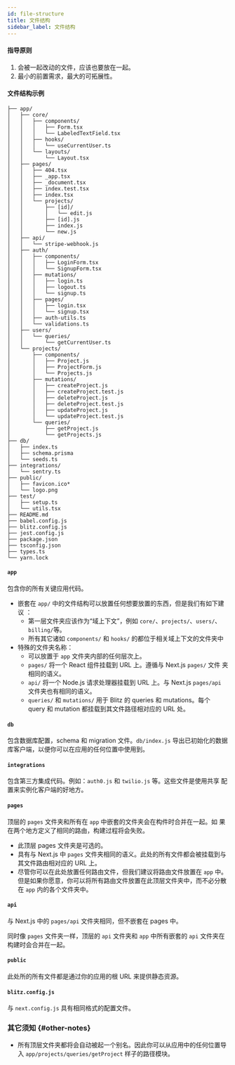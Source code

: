 ```yaml
---
id: file-structure
title: 文件结构
sidebar_label: 文件结构
---
```


#### 指导原则

1. 会被一起改动的文件，应该也要放在一起。
2. 最小的前置需求，最大的可拓展性。

#### 文件结构示例

```
├── app/
│   ├── core/
│   │   ├── components/
│   │   │   ├── Form.tsx
│   │   │   └── LabeledTextField.tsx
│   │   ├── hooks/
│   │   │   └── useCurrentUser.ts
│   │   └── layouts/
│   │       └── Layout.tsx
│   ├── pages/
│   │   ├── 404.tsx
│   │   ├── _app.tsx
│   │   ├── _document.tsx
│   │   ├── index.test.tsx
│   │   ├── index.tsx
│   │   └── projects/
│   │       ├── [id]/
│   │       │   └── edit.js
│   │       ├── [id].js
│   │       ├── index.js
│   │       └── new.js
│   ├── api/
│   │   └── stripe-webhook.js
│   ├── auth/
│   │   ├── components/
│   │   │   ├── LoginForm.tsx
│   │   │   └── SignupForm.tsx
│   │   ├── mutations/
│   │   │   ├── login.ts
│   │   │   ├── logout.ts
│   │   │   └── signup.ts
│   │   ├── pages/
│   │   │   ├── login.tsx
│   │   │   └── signup.tsx
│   │   ├── auth-utils.ts
│   │   └── validations.ts
│   ├── users/
│   │   └── queries/
│   │       └── getCurrentUser.ts
│   └── projects/
│       ├── components/
│       │   ├── Project.js
│       │   ├── ProjectForm.js
│       │   └── Projects.js
│       ├── mutations/
│       │   ├── createProject.js
│       │   ├── createProject.test.js
│       │   ├── deleteProject.js
│       │   ├── deleteProject.test.js
│       │   ├── updateProject.js
│       │   └── updateProject.test.js
│       └── queries/
│           ├── getProject.js
│           └── getProjects.js
├── db/
│   ├── index.ts
│   ├── schema.prisma
│   └── seeds.ts
├── integrations/
│   └── sentry.ts
├── public/
│   ├── favicon.ico*
│   └── logo.png
├── test/
│   ├── setup.ts
│   └── utils.tsx
├── README.md
├── babel.config.js
├── blitz.config.js
├── jest.config.js
├── package.json
├── tsconfig.json
├── types.ts
└── yarn.lock
```

#### `app`

包含你的所有关键应用代码。

- 嵌套在 `app/` 中的文件结构可以放置任何想要放置的东西，但是我们有如下建议
  ：
  - 第一层文件夹应该作为“域上下文”，例如
    `core/`、`projects/`、`users/`、`billing/`等。
  - 所有其它诸如 `components/` 和 `hooks/` 的都位于相关域上下文的文件夹中
- 特殊的文件夹名称：
  - 可以放置于 `app` 文件夹内部的任何层次上。
  - `pages/` 将一个 React 组件挂载到 URL 上。遵循与 Next.js `pages/` 文件
    夹相同的语义。
  - `api/` 将一个 Node.js 请求处理器挂载到 URL 上。与 Next.js `pages/api`
    文件夹也有相同的语义。
  - `queries/` 和 `mutations/` 用于 Blitz 的 queries 和 mutations。每个
    query 和 mutation 都挂载到其文件路径相对应的 URL 处。

#### `db`

包含数据库配置，schema 和 migration 文件。`db/index.js` 导出已初始化的数据
库客户端，以便你可以在应用的任何位置中使用到。

#### `integrations`

包含第三方集成代码。例如：`auth0.js` 和 `twilio.js` 等。这些文件是使用共享
配置来实例化客户端的好地方。

#### `pages`

顶层的 `pages` 文件夹和所有在 `app` 中嵌套的文件夹会在构件时合并在一起。如
果在两个地方定义了相同的路由，构建过程将会失败。

- 此顶层 pages 文件夹是可选的。
- 具有与 Next.js 中 `pages` 文件夹相同的语义。此处的所有文件都会被挂载到与
  其文件路由相对应的 URL 上。
- 尽管你可以在此处放置任何路由文件，但我们建议将路由文件放置在 `app` 中。
  但是如果你愿意，你可以将所有路由文件放置在此顶层文件夹中，而不必分散在
  `app` 内的各个文件夹中。

#### `api`

与 Next.js 中的 `pages/api` 文件夹相同，但不嵌套在 pages 中。

同时像 `pages` 文件夹一样，顶层的 `api` 文件夹和 `app` 中所有嵌套的 `api`
文件夹在构建时会合并在一起。

#### `public`

此处所的所有文件都是通过你的应用的根 URL 来提供静态资源。

#### `blitz.config.js`

与 `next.config.js` 具有相同格式的配置文件。

### 其它须知 {#other-notes}

- 所有顶层文件夹都将会自动被起一个别名。因此你可以从应用中的任何位置导入
  `app/projects/queries/getProject` 样子的路径模块。
